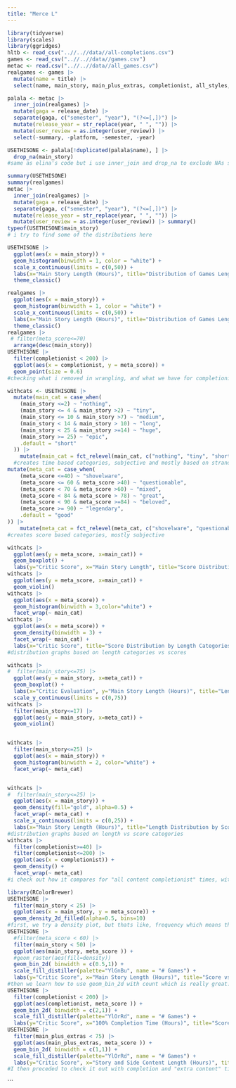 ```yaml
---
title: "Merce L"
---
```



```r
library(tidyverse)
library(scales)
library(ggridges)
hltb <- read_csv("..//..//data//all-completions.csv")
games <- read_csv("..//..//data//games.csv")
metac <- read.csv("..//..//data//all_games.csv")
realgames <- games |>
  mutate(name = title) |>
  select(name, main_story, main_plus_extras, completionist, all_styles, type, platforms, genres)

palala <- metac |>
  inner_join(realgames) |>
  mutate(gaga = release_date) |>
  separate(gaga, c("semester", "year"), "(?<=[,])") |>
  mutate(release_year = str_replace(year, " ", "")) |>
  mutate(user_review = as.integer(user_review)) |>
  select(-summary, -platform, -semester, -year) 

USETHISONE <- palala[!duplicated(palala$name), ] |>
  drop_na(main_story)
#same as elina's code but i use inner_join and drop_na to exclude NAs so that my categories work properly
```
```r
summary(USETHISONE)
summary(realgames)
metac |>
  inner_join(realgames) |>
  mutate(gaga = release_date) |>
  separate(gaga, c("semester", "year"), "(?<=[,])") |>
  mutate(release_year = str_replace(year, " ", "")) |>
  mutate(user_review = as.integer(user_review)) |> summary()
typeof(USETHISONE$main_story)
# i try to find some of the distributions here
```
```r
USETHISONE |>
  ggplot(aes(x = main_story)) +
  geom_histogram(binwidth = 1, color = "white") +
  scale_x_continuous(limits = c(0,50)) +
  labs(x="Main Story Length (Hours)", title="Distribution of Games Lengths (post-join and wrangling)") +
  theme_classic()

realgames |>
  ggplot(aes(x = main_story)) +
  geom_histogram(binwidth = 1, color = "white") +
  scale_x_continuous(limits = c(0,50)) +
  labs(x="Main Story Length (Hours)", title="Distribution of Games Lengths (pre-join)") +
  theme_classic()
realgames |>
 # filter(meta_score<=70) 
  arrange(desc(main_story))
USETHISONE |>
  filter(completionist < 200) |>
  ggplot(aes(x = completionist, y = meta_score)) +
  geom_point(size = 0.6) 
#checking what i removed in wrangling, and what we have for completionist
```

```r
withcats <- USETHISONE |>
  mutate(main_cat = case_when(
    (main_story <=2) ~ "nothing",
    (main_story <= 4 & main_story >2) ~ "tiny",
    (main_story <= 10 & main_story >7) ~ "medium",
    (main_story < 14 & main_story > 10) ~ "long",
    (main_story < 25 & main_story >=14) ~ "huge",
    (main_story >= 25) ~ "epic",
    .default = "short"
  )) |>
    mutate(main_cat = fct_relevel(main_cat, c("nothing", "tiny", "short", "medium", "long", "huge", "epic"))) |>
  #creates time based categories, subjective and mostly based on strandard distribution quantiles
mutate(meta_cat = case_when(
    (meta_score <=40) ~ "shovelware",
    (meta_score <= 60 & meta_score >40) ~ "questionable",
    (meta_score < 70 & meta_score >60) ~ "mixed",
    (meta_score < 84 & meta_score > 78) ~ "great",
    (meta_score < 90 & meta_score >=84) ~ "beloved",
    (meta_score >= 90) ~ "legendary",
    .default = "good"
)) |>
    mutate(meta_cat = fct_relevel(meta_cat, c("shovelware", "questionable", "mixed", "good", "great", "beloved", "legendary")))
#creates score based categories, mostly subjective

withcats |>
  ggplot(aes(y = meta_score, x=main_cat)) +
  geom_boxplot() +
  labs(y="Critic Score", x="Main Story Length", title="Score Distribution by Length Categories")
withcats |>
  ggplot(aes(y = meta_score, x=main_cat)) +
  geom_violin() 
withcats |>
  ggplot(aes(x = meta_score)) +
  geom_histogram(binwidth = 3,color="white") +
  facet_wrap(~ main_cat)
withcats |>
  ggplot(aes(x = meta_score)) +
  geom_density(binwidth = 3) +
  facet_wrap(~ main_cat) +
  labs(x="Critic Score", title="Score Distribution by Length Categories")
#distribution graphs based on length categories vs scores


```
```r
withcats |>
#  filter(main_story<=75) |>
  ggplot(aes(y = main_story, x=meta_cat)) +
  geom_boxplot() +
  labs(x="Critic Evaluation", y="Main Story Length (Hours)", title="Length Distribution by Score Categories") +
  scale_y_continuous(limits = c(0,75))
withcats |>
  filter(main_story<=17) |>
  ggplot(aes(y = main_story, x=meta_cat)) +
  geom_violin() 


withcats |>
  filter(main_story<=25) |>
  ggplot(aes(x = main_story)) +
  geom_histogram(binwidth = 2, color="white") +
  facet_wrap(~ meta_cat)


withcats |>
#  filter(main_story<=25) |>
  ggplot(aes(x = main_story)) +
  geom_density(fill="gold", alpha=0.5) +
  facet_wrap(~ meta_cat) +
  scale_x_continuous(limits = c(0,25)) +
  labs(x="Main Story Length (Hours)", title="Length Distribution by Score Categories")
#distribution graphs based on length vs score categories
withcats |>
  filter(completionist>=40) |>
  filter(completionist<=200) |>
  ggplot(aes(x = completionist)) +
  geom_density() +
  facet_wrap(~ meta_cat)
#i check out how it compares for "all content completionist" times, within a certain range. there is a big range and so all this data has to be suited into a certain range to make any sense
```


```r
library(RColorBrewer)
USETHISONE |>
  filter(main_story < 25) |>
  ggplot(aes(x = main_story, y = meta_score)) +
  geom_density_2d_filled(alpha=0.5, bins=10) 
#first, we try a density plot, but thats like, frequency which means that the score groups overpower everything
USETHISONE |>
  #filter(meta_score < 60) |>
  filter(main_story < 50) |>
  ggplot(aes(main_story, meta_score )) +
  #geom_raster(aes(fill=density))
  geom_bin_2d( binwidth = c(0.5,1)) +
  scale_fill_distiller(palette="YlGnBu", name = "# Games") +
  labs(y="Critic Score", x="Main Story Length (Hours)", title="Score vs. Main Story Length")
#then we learn how to use geom_bin_2d with count which is really great. I tried this weird raster thing but it didn't really work
USETHISONE |>
  filter(completionist < 200) |>
  ggplot(aes(completionist, meta_score )) +
  geom_bin_2d( binwidth = c(2,1)) +
  scale_fill_distiller(palette="YlOrRd", name = "# Games") +
  labs(y="Critic Score", x="100% Completion Time (Hours)", title="Score vs. 100% Time")
USETHISONE |>
  filter(main_plus_extras < 75) |>
  ggplot(aes(main_plus_extras, meta_score )) +
  geom_bin_2d( binwidth = c(1,1)) +
  scale_fill_distiller(palette="YlOrRd", name = "# Games") +
  labs(y="Critic Score", x="Story and Side Content Length (Hours)", title="Score vs. Story + Extras Length")
#I then preceded to check it out with completion and "extra content" times, trying to fit the scale in such a way that the boxes wouldn't be stretched but would divide in weird places that would make the data look "speckled"
```
```

